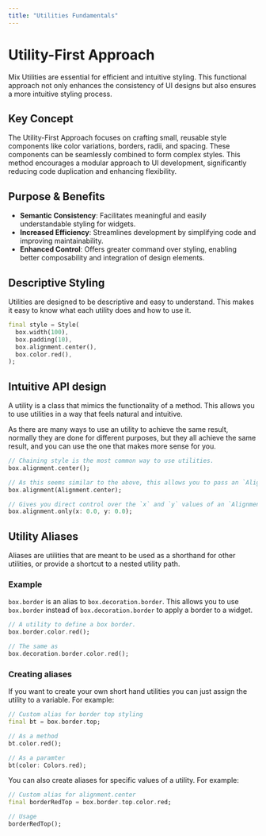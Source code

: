 ```yaml
---
title: "Utilities Fundamentals"
---
```



# Utility-First Approach

Mix Utilities are essential for efficient and intuitive styling. This functional approach not only enhances the consistency of UI designs but also ensures a more intuitive styling process.

## Key Concept

The Utility-First Approach focuses on crafting small, reusable style components like color variations, borders, radii, and spacing. These components can be seamlessly combined to form complex styles. This method encourages a modular approach to UI development, significantly reducing code duplication and enhancing flexibility.

## Purpose & Benefits

- **Semantic Consistency**: Facilitates meaningful and easily understandable styling for widgets.
- **Increased Efficiency**: Streamlines development by simplifying code and improving maintainability.
- **Enhanced Control**: Offers greater command over styling, enabling better composability and integration of design elements.

## Descriptive Styling

Utilities are designed to be descriptive and easy to understand. This makes it easy to know what each utility does and how to use it.

```dart
final style = Style(
  box.width(100),
  box.padding(10),
  box.alignment.center(),
  box.color.red(),
);
```

## Intuitive API design

A utility is a class that mimics the functionality of a method. This allows you to use utilities in a way that feels natural and intuitive.

As there are many ways to use an utility to achieve the same result, normally they are done for different purposes, but they all achieve the same result, and you can use the one that makes more sense for you.

```dart
// Chaining style is the most common way to use utilities.
box.alignment.center();

// As this seems similar to the above, this allows you to pass an `Alignment` as a parameter.
box.alignment(Alignment.center);

// Gives you direct control over the `x` and `y` values of an `Alignment` object.
box.alignment.only(x: 0.0, y: 0.0);
```

## Utility Aliases

Aliases are utilities that are meant to be used as a shorthand for other utilities, or provide a shortcut to a nested utility path.

### Example

`box.border` is an alias to `box.decoration.border`. This allows you to use `box.border` instead of `box.decoration.border` to apply a border to a widget.

```dart
// A utility to define a box border.
box.border.color.red();

// The same as
box.decoration.border.color.red();
```

### Creating aliases

If you want to create your own short hand utilities you can just assign the
utility to a variable. For example:

```dart
// Custom alias for border top styling
final bt = box.border.top;

// As a method
bt.color.red();

// As a paramter
bt(color: Colors.red);
```

You can also create aliases for specific values of a utility. For example:

```dart
// Custom alias for alignment.center
final borderRedTop = box.border.top.color.red;

// Usage
borderRedTop();
```
